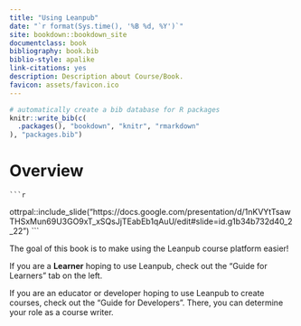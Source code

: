 ```yaml
---
title: "Using Leanpub"
date: "`r format(Sys.time(), '%B %d, %Y')`"
site: bookdown::bookdown_site
documentclass: book
bibliography: book.bib
biblio-style: apalike
link-citations: yes
description: Description about Course/Book.
favicon: assets/favicon.ico
---
```


```r
# automatically create a bib database for R packages
knitr::write_bib(c(
  .packages(), "bookdown", "knitr", "rmarkdown"
), "packages.bib")
```

# Overview {-}

    ```r
ottrpal::include_slide("https://docs.google.com/presentation/d/1nKVYtTsawTHSxMun69U3GO9xT_xSQsJjTEabEb1qAuU/edit#slide=id.g1b34b732d40_2_22")
    ```

The goal of this book is to make using the Leanpub course platform easier!

If you are a **Learner** hoping to use Leanpub, check out the "Guide for Learners" tab on the left.

If you are an educator or developer hoping to use Leanpub to create courses, check out the "Guide for Developers". There, you can determine your role as a course writer.
